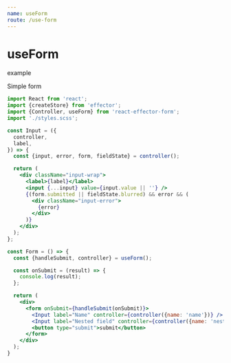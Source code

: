 ```yaml
---
name: useForm
route: /use-form
---
```


# useForm

example

Simple form


```jsx
import React from 'react';
import {createStore} from 'effector';
import {Controller, useForm} from 'react-effector-form';
import './styles.scss';

const Input = ({
  controller,
  label,
}) => {
  const {input, error, form, fieldState} = controller();

  return (
    <div className="input-wrap">
      <label>{label}</label>
      <input {...input} value={input.value || ''} />
      {(form.submitted || fieldState.blurred) && error && (
        <div className="input-error">
          {error}
        </div>
      )}
    </div>
  );
};

const Form = () => {
  const {handleSubmit, controller} = useForm();

  const onSubmit = (result) => {
    console.log(result);
  };

  return (
    <div>
      <form onSubmit={handleSubmit(onSubmit)}>
        <Input label="Name" controller={controller({name: 'name'})} />
        <Input label="Nested field" controller={controller({name: 'nested.someField'})} />
        <button type="submit">submit</button>
      </form>
    </div>
  );
}
```
